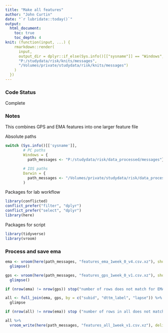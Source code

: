 ```yaml
---
title: "Make all features"
author: "John Curtin"
date: "`r lubridate::today()`"
output: 
  html_document:
    toc: true 
    toc_depth: 4
knit: (function(input, ...) {
    rmarkdown::render(
      input,
      output_dir = dplyr::if_else(Sys.info()[["sysname"]] == "Windows",
      "P:/studydata/risk/knits/messages", 
      "/Volumes/private/studydata/risk/knits/messages")
    )
  })
---
```


### Code Status

Complete

### Notes

This combines GPS and EMA features into one larger feature file


Absolute paths
```r
switch (Sys.info()[['sysname']],
        # PC paths
        Windows = {
          path_messages <- "P:/studydata/risk/data_processed/messages"},

        # IOS paths
        Darwin = {
          path_messages <- "/Volumes/private/studydata/risk/data_processed/messages"}
        )
```

Packages for lab workflow 
```r
library(conflicted) 
conflict_prefer("filter", "dplyr")
conflict_prefer("select", "dplyr")
library(here) 
```


Packages for script
```r
library(tidyverse)
library(vroom)
```


### Process and save ema
```r
ema <- vroom(here(path_messages, "features_ema_1week_0_v4.csv.xz"), show_col_types = FALSE) %>% 
  glimpse()

gps <- vroom(here(path_messages, "features_gps_1week_0_v1.csv.xz"), show_col_types = FALSE) %>% 
  glimpse()
```

```r
if (nrow(ema) != nrow(gps)) stop("number of rows does not match for EMA and GPS features")

all <- full_join(ema, gps, by = c("subid", "dttm_label", "lapse")) %>% 
  glimpse

if (nrow(all) != nrow(ema)) stop ("number of rows in all does not match individual feature files")
```


```r
all %>% 
  vroom_write(here(path_messages, "features_all_1week_v1.csv.xz"), delim = ",")
```
